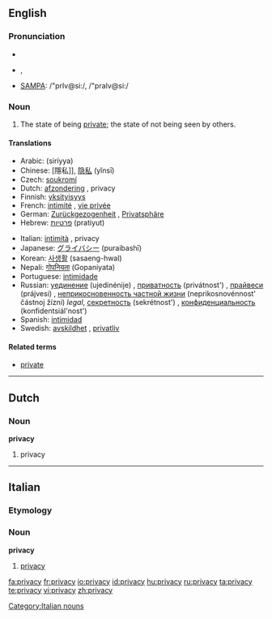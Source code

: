 ==English==

===Pronunciation===
* {{enPR|prĭ'və-sē, prī'və-sē}}
* {{IPA|/ˈprɪvəsiː/}}, {{IPAchar|/ˈpraɪvəsiː/}}
* [[w:SAMPA|SAMPA]]: /"prIv@si:/, /"praIv@si:/

===Noun===
{{wikipedia}}
{{en-noun|privacies|-}}

# The state of being [[private]]; the state of not being seen by others.

====Translations====
{{trans-top|state of being private}}
* Arabic: {{Arab|[[سرية]]}} (siríyya) {{f}}
* Chinese: [隱私]], [[隐私]] (yǐnsī)
* Czech: [[soukromí]] {{n}}
* Dutch: [[afzondering]] {{f}}, privacy {{f}}
* Finnish: [[yksityisyys]]
* French: [[intimité]] {{f}}, [[vie privée]] {{f}}
* German: [[Zurückgezogenheit]] {{f}}, [[Privatsphäre]] {{f}}
* Hebrew: [[פרטיות]] (pratiyut) {{f}}
{{trans-mid}}
* Italian: [[intimità]] {{f}}, privacy {{f}}
* Japanese: [[グライバシー]] (puraibashī)
* Korean: [[사생활]] (sasaeng-hwal)
* Nepali: [[गोपनियता]] (Gopaniyata)
* Portuguese: [[intimidade]] {{f}}
* Russian: [[уединение]] (ujedinénije) {{n}}, [[приватность]] (privátnost') {{n}}, [[прайвеси]] (prájvesi) {{n}} {{indeclinable}}, [[неприкосновенность частной жизни]] (neprikosnovénnost' částnoj žízni) ''legal'', [[секретность]] (sekrétnost') {{f}}, [[конфиденциальность]] (konfidentsiál'nost') {{f}}
* Spanish: [[intimidad]] {{f}}
* Swedish: [[avskildhet]] {{c}}, [[privatliv]]
{{trans-bottom}}

====Related terms====
* [[private]]

----

==Dutch==

===Noun===
'''privacy''' {{f}}

# privacy

----

==Italian==

===Etymology===
{{etyl|en|it}}

===Noun===
'''privacy''' {{f|inv}}

# [[#English|privacy]]

[[Category:Italian nouns]]

[[fa:privacy]]
[[fr:privacy]]
[[io:privacy]]
[[id:privacy]]
[[hu:privacy]]
[[ru:privacy]]
[[ta:privacy]]
[[te:privacy]]
[[vi:privacy]]
[[zh:privacy]]